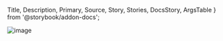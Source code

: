   Title,
  Description,
  Primary,
  Source,
  Story,
  Stories,
  DocsStory,
  ArgsTable
} from '@storybook/addon-docs';



![image](https://paradigm.mail.ru/notionStatic/938bf97d-d8f9-48cb-ba4d-9fe4c6c027de.png)

<br />

<Title />

<p>{useTranslation('grid').t('description')}</p>

```
import { Grid } from 'wuki';
```

<h2>{useTranslation('grid').t('subTitle1')}</h2>
<p>{useTranslation('grid').t('text1')}</p>
<ol>
  <li>{useTranslation('grid').t('text2')}</li>

</ol>

```
<Grid container>
</Grid>
```

<ol>
  <li>{useTranslation('grid').t('text3')}</li>

</ol>

```
<Grid col={12}>
</Grid>
```

<p>{useTranslation('grid').t('text4')}</p>

## Адаптивность

<br/>
<br/>
<br/>
<br/>

<h2>{useTranslation('grid').t('subTitle2')}</h2>
<br/>

<h3>{useTranslation('grid').t('examples.0.title')}</h3>
<p>{useTranslation('grid').t('examples.0.description')}</p>
<DocsStory id="layout-grid--offset" />

<h3>{useTranslation('grid').t('examples.1.title')}</h3>
<p>{useTranslation('grid').t('examples.1.description')}</p>
<DocsStory id="layout-grid--responsive" />

<h3>{useTranslation('grid').t('examples.2.title')}</h3>
<small>{useTranslation('grid').t('examples.2.subTitle')}</small>
<p>{useTranslation('grid').t('examples.2.description')}</p>
<DocsStory id="layout-grid--tag" />

<h3>{useTranslation('grid').t('examples.3.title')}</h3>
<small>{useTranslation('grid').t('examples.3.subTitle')}</small>
<p>{useTranslation('grid').t('examples.3.description')}</p>
<DocsStory id="layout-grid--style" />

## Component API (props)

<!-- Благодаря простому API(props) вы можете настроить компонент под ваши нужды. Чаще всего в этом не будет нужды, но для лучшего эффекта они и существуют -->

<!-- Divide the table into two parts, the first will contain the props of the component itself, the second will contain global -->

<ArgsTable />